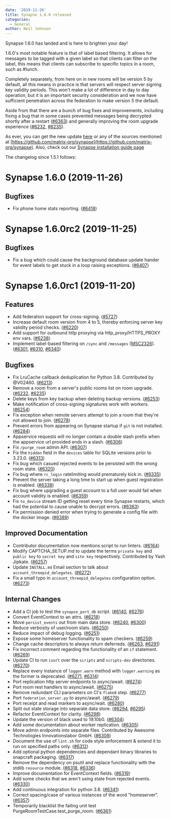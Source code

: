 ```yaml
---
date: '2019-11-26'
title: Synapse 1.6.0 released
categories:
  - General
author: Neil Johnson
---
```


Synapse 1.6.0 has landed and is here to brighten your day!

1.6.0's most notable feature is that of label based filtering. It allows for messages to be tagged with a given label so that clients can filter on the label, this means that clients can subscribe to specific topics in a room, such as #lunch.

Completely separately, from here on in new rooms will be version 5 by default, all this means in practice is that servers will respect server signing key validity periods. This won't make a lot of difference in day to day operation, but it is an important security consideration and we now have sufficient penetration across the federation to make version 5 the default.

Aside from that there are a bunch of bug fixes and improvements, including fixing a bug that in some cases prevented messages being decrypted shortly after a restart ([\#6363](https://github.com/matrix-org/synapse/issues/6363)) and generally improving the room upgrade experience ([\#6232](https://github.com/matrix-org/synapse/issues/6232), [\#6235](https://github.com/matrix-org/synapse/issues/6235)).

As ever, you can get the new update [here](https://github.com/matrix-org/synapse/releases/tag/v1.6.0) or any of the sources mentioned at [https://github.com/matrix-org/synapse](https://github.com/matrix-org/synapse). Also, check out our [Synapse installation guide page](https://matrix.org/docs/guides/installing-synapse)

The changelog since 1.5.1 follows:

Synapse 1.6.0 (2019-11-26)
==========================

Bugfixes
--------

- Fix phone home stats reporting. ([\#6418](https://github.com/matrix-org/synapse/issues/6418))


Synapse 1.6.0rc2 (2019-11-25)
=============================

Bugfixes
--------

- Fix a bug which could cause the background database update hander for event labels to get stuck in a loop raising exceptions. ([\#6407](https://github.com/matrix-org/synapse/issues/6407))


Synapse 1.6.0rc1 (2019-11-20)
=============================

Features
--------

- Add federation support for cross-signing. ([\#5727](https://github.com/matrix-org/synapse/issues/5727))
- Increase default room version from 4 to 5, thereby enforcing server key validity period checks. ([\#6220](https://github.com/matrix-org/synapse/issues/6220))
- Add support for outbound http proxying via http_proxy/HTTPS_PROXY env vars. ([\#6238](https://github.com/matrix-org/synapse/issues/6238))
- Implement label-based filtering on `/sync` and `/messages` ([MSC2326](https://github.com/matrix-org/matrix-doc/pull/2326)). ([\#6301](https://github.com/matrix-org/synapse/issues/6301), [\#6310](https://github.com/matrix-org/synapse/issues/6310), [\#6340](https://github.com/matrix-org/synapse/issues/6340))


Bugfixes
--------

- Fix LruCache callback deduplication for Python 3.8. Contributed by @V02460. ([\#6213](https://github.com/matrix-org/synapse/issues/6213))
- Remove a room from a server's public rooms list on room upgrade. ([\#6232](https://github.com/matrix-org/synapse/issues/6232), [\#6235](https://github.com/matrix-org/synapse/issues/6235))
- Delete keys from key backup when deleting backup versions. ([\#6253](https://github.com/matrix-org/synapse/issues/6253))
- Make notification of cross-signing signatures work with workers. ([\#6254](https://github.com/matrix-org/synapse/issues/6254))
- Fix exception when remote servers attempt to join a room that they're not allowed to join. ([\#6278](https://github.com/matrix-org/synapse/issues/6278))
- Prevent errors from appearing on Synapse startup if `git` is not installed. ([\#6284](https://github.com/matrix-org/synapse/issues/6284))
- Appservice requests will no longer contain a double slash prefix when the appservice url provided ends in a slash. ([\#6306](https://github.com/matrix-org/synapse/issues/6306))
- Fix `/purge_room` admin API. ([\#6307](https://github.com/matrix-org/synapse/issues/6307))
- Fix the `hidden` field in the `devices` table for SQLite versions prior to 3.23.0. ([\#6313](https://github.com/matrix-org/synapse/issues/6313))
- Fix bug which casued rejected events to be persisted with the wrong room state. ([\#6320](https://github.com/matrix-org/synapse/issues/6320))
- Fix bug where `rc_login` ratelimiting would prematurely kick in. ([\#6335](https://github.com/matrix-org/synapse/issues/6335))
- Prevent the server taking a long time to start up when guest registration is enabled. ([\#6338](https://github.com/matrix-org/synapse/issues/6338))
- Fix bug where upgrading a guest account to a full user would fail when account validity is enabled. ([\#6359](https://github.com/matrix-org/synapse/issues/6359))
- Fix `to_device` stream ID getting reset every time Synapse restarts, which had the potential to cause unable to decrypt errors. ([\#6363](https://github.com/matrix-org/synapse/issues/6363))
- Fix permission denied error when trying to generate a config file with the docker image. ([\#6389](https://github.com/matrix-org/synapse/issues/6389))


Improved Documentation
----------------------

- Contributor documentation now mentions script to run linters. ([\#6164](https://github.com/matrix-org/synapse/issues/6164))
- Modify CAPTCHA_SETUP.md to update the terms `private key` and `public key` to `secret key` and `site key` respectively. Contributed by Yash Jipkate. ([\#6257](https://github.com/matrix-org/synapse/issues/6257))
- Update `INSTALL.md` Email section to talk about `account_threepid_delegates`. ([\#6272](https://github.com/matrix-org/synapse/issues/6272))
- Fix a small typo in `account_threepid_delegates` configuration option. ([\#6273](https://github.com/matrix-org/synapse/issues/6273))


Internal Changes
----------------

- Add a CI job to test the `synapse_port_db` script. ([\#6140](https://github.com/matrix-org/synapse/issues/6140), [\#6276](https://github.com/matrix-org/synapse/issues/6276))
- Convert EventContext to an attrs. ([\#6218](https://github.com/matrix-org/synapse/issues/6218))
- Move `persist_events` out from main data store. ([\#6240](https://github.com/matrix-org/synapse/issues/6240), [\#6300](https://github.com/matrix-org/synapse/issues/6300))
- Reduce verbosity of user/room stats. ([\#6250](https://github.com/matrix-org/synapse/issues/6250))
- Reduce impact of debug logging. ([\#6251](https://github.com/matrix-org/synapse/issues/6251))
- Expose some homeserver functionality to spam checkers. ([\#6259](https://github.com/matrix-org/synapse/issues/6259))
- Change cache descriptors to always return deferreds. ([\#6263](https://github.com/matrix-org/synapse/issues/6263), [\#6291](https://github.com/matrix-org/synapse/issues/6291))
- Fix incorrect comment regarding the functionality of an `if` statement. ([\#6269](https://github.com/matrix-org/synapse/issues/6269))
- Update CI to run `isort` over the `scripts` and `scripts-dev` directories. ([\#6270](https://github.com/matrix-org/synapse/issues/6270))
- Replace every instance of `logger.warn` method with `logger.warning` as the former is deprecated. ([\#6271](https://github.com/matrix-org/synapse/issues/6271), [\#6314](https://github.com/matrix-org/synapse/issues/6314))
- Port replication http server endpoints to async/await. ([\#6274](https://github.com/matrix-org/synapse/issues/6274))
- Port room rest handlers to async/await. ([\#6275](https://github.com/matrix-org/synapse/issues/6275))
- Remove redundant CLI parameters on CI's `flake8` step. ([\#6277](https://github.com/matrix-org/synapse/issues/6277))
- Port `federation_server.py` to async/await. ([\#6279](https://github.com/matrix-org/synapse/issues/6279))
- Port receipt and read markers to async/wait. ([\#6280](https://github.com/matrix-org/synapse/issues/6280))
- Split out state storage into separate data store. ([\#6294](https://github.com/matrix-org/synapse/issues/6294), [\#6295](https://github.com/matrix-org/synapse/issues/6295))
- Refactor EventContext for clarity. ([\#6298](https://github.com/matrix-org/synapse/issues/6298))
- Update the version of black used to 19.10b0. ([\#6304](https://github.com/matrix-org/synapse/issues/6304))
- Add some documentation about worker replication. ([\#6305](https://github.com/matrix-org/synapse/issues/6305))
- Move admin endpoints into separate files. Contributed by Awesome Technologies Innovationslabor GmbH. ([\#6308](https://github.com/matrix-org/synapse/issues/6308))
- Document the use of `lint.sh` for code style enforcement & extend it to run on specified paths only. ([\#6312](https://github.com/matrix-org/synapse/issues/6312))
- Add optional python dependencies and dependant binary libraries to snapcraft packaging. ([\#6317](https://github.com/matrix-org/synapse/issues/6317))
- Remove the dependency on psutil and replace functionality with the stdlib `resource` module. ([\#6318](https://github.com/matrix-org/synapse/issues/6318), [\#6336](https://github.com/matrix-org/synapse/issues/6336))
- Improve documentation for EventContext fields. ([\#6319](https://github.com/matrix-org/synapse/issues/6319))
- Add some checks that we aren't using state from rejected events. ([\#6330](https://github.com/matrix-org/synapse/issues/6330))
- Add continuous integration for python 3.8. ([\#6341](https://github.com/matrix-org/synapse/issues/6341))
- Correct spacing/case of various instances of the word "homeserver". ([\#6357](https://github.com/matrix-org/synapse/issues/6357))
- Temporarily blacklist the failing unit test PurgeRoomTestCase.test_purge_room. ([\#6361](https://github.com/matrix-org/synapse/issues/6361))